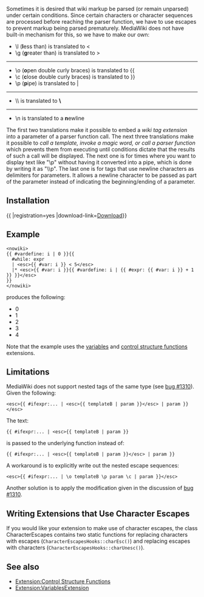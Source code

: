 {{TNT|Extension
|name        = Character Escapes
|status      = beta
|type1       = parser
|type2       = tag
|author      = David M. Sledge
|description = Convenience tag for escaping tags, templates, magic words, and parser function calls nested in tags and parser functions that support character escaping.
|version     = 1.0.0
|update      = 2016-01-04
|mediawiki   = &ge; 1.15.0
|license     = GPL-2.0+
|download    =
|readme      =
|changelog   =
|parameters  =
}}

Sometimes it is desired that wiki markup be parsed (or remain unparsed) under certain conditions.  Since certain characters or character sequences are processed before reaching the parser function, we have to use escapes to prevent markup being parsed prematurely.  MediaWiki does not have built-in mechanism for this, so we have to make our own:

* \l ('''l'''ess than) is translated to &lt;
* \g ('''g'''reater than) is translated to &gt;
----
* \o ('''o'''pen double curly braces) is translated to {<nowiki/>{
* \c ('''c'''lose double curly braces) is translated to }<nowiki/>}
* \p ('''p'''ipe) is translated to |
----
* \\ is translated to '''\'''
----
* \n is translated to a '''n'''ewline

The first two translations make it possible to embed a ''wiki tag extension'' into a parameter of a parser function call. The next three translations make it possible to ''call a template, invoke a magic word, or call a parser function'' which prevents them from executing until conditions dictate that the results of such a call will be displayed.  The next one is for times where you want to display text like "\p" without having it converted into a pipe, which is done by writing it as "\\p".  The last one is for tags that use newline characters as delimiters for parameters.  It allows a newline character to be passed as part of the parameter instead of indicating the beginning/ending of a parameter.

==Installation==
{{ {{TNTN|ExtensionInstall}}|registration=yes |download-link=[https://github.com/CurseStaff/CharacterEscapes/archive/master.zip Download]}}

==Example==
<pre><nowiki>
{{ #vardefine: i | 0 }}{{
  #while: expr
  | <esc>{{ #var: i }} < 5</esc>
  |* <esc>{{ #var: i }}{{ #vardefine: i | {{ #expr: {{ #var: i }} + 1 }} }}</esc>
}}
</nowiki></pre>

produces the following:

* 0
* 1
* 2
* 3
* 4

Note that the example uses the [[Extension:VariablesExtension|variables]] and [[Extension:Control Structure Functions|control structure functions]] extensions.

==Limitations==
MediaWiki does not support nested tags of the same type (see [[bugzilla:1310|bug #1310]]).  Given the following:

 <nowiki><esc>{{ #ifexpr:... | <esc>{{ templateB | param }}</esc> | param }}</esc></nowiki>

The text:

 <nowiki>{{ #ifexpr:... | <esc>{{ templateB | param }}</nowiki>

is passed to the underlying function instead of:

 <nowiki>{{ #ifexpr:... | <esc>{{ templateB | param }}</esc> | param }}</nowiki>

A workaround is to explicitly write out the nested escape sequences:

 <nowiki><esc>{{ #ifexpr:... | \o templateB \p param \c | param }}</esc></nowiki>

Another solution is to apply the modification given in the discussion of [[bugzilla:1310|bug #1310]].

==Writing Extensions that Use Character Escapes==
If you would like your extension to make use of character escapes, the class CharacterEscapes contains two static functions for replacing characters with escapes (<tt>CharacterEscapesHooks::charEsc()</tt>) and replacing escapes with characters (<tt>CharacterEscapesHooks::charUnesc()</tt>).

==See also==
* [[Extension:Control Structure Functions]]
* [[Extension:VariablesExtension]]